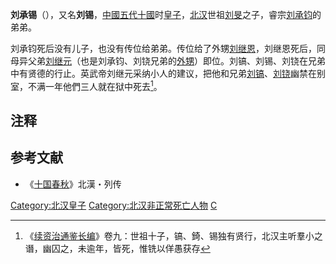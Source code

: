 '''刘承锡'''（{{bd|10世纪|？|968年|catIdx=L}}），又名'''刘锡'''，[[中國|中國]][[五代十國|五代十國]]时[[皇子|皇子]]，[[北汉|北汉]]世祖[[刘旻|刘旻]]之子，睿宗[[刘承钧|刘承钧]]的弟弟。

刘承钧死后没有儿子，也没有传位给弟弟。传位给了外甥[[刘继恩|刘继恩]]，刘继恩死后，同母异父弟[[刘继元|刘继元]]（也是刘承钧、刘铙兄弟的[[外甥|外甥]]）即位。刘镐、刘锡、刘铙在兄弟中有贤德的行止。英武帝刘继元采纳小人的建议，把他和兄弟[[刘镐_(北汉)|刘镐]]、[[刘铙|刘铙]]幽禁在别室，不满一年他們三人就在狱中死去<ref>《[[续资治通鉴长编|续资治通鉴长编]]》卷九：世祖十子，镐、錡、锡独有贤行，北汉主听羣小之谮，幽囚之，未逾年，皆死，惟铣以佯愚获存</ref>。

== 注释 ==

{{Reflist}}

==参考文献==
*《[[十国春秋|十国春秋]]》北漢・列传

[[Category:北汉皇子|Category:北汉皇子]]
[[Category:北汉非正常死亡人物|Category:北汉非正常死亡人物]]
[[Category:刘姓|C]]
